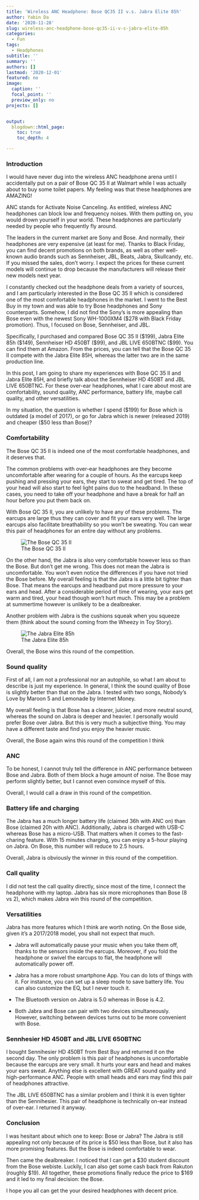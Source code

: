 ```yaml
---
title: 'Wireless ANC Headphone: Bose QC35 II v.s. Jabra Elite 85h'
author: Yabin Da
date: '2020-11-28'
slug: wireless-anc-headphone-bose-qc35-ii-v-s-jabra-elite-85h
categories:
  - Fun
tags:
  - Headphones
subtitle: ''
summary: ''
authors: []
lastmod: '2020-12-01'
featured: no
image:
  caption: ''
  focal_point: ''
  preview_only: no
projects: []


output:
  blogdown::html_page:
    toc: true
    toc_depth: 4

---
```


### Introduction


I would have never dug into the wireless ANC headphone arena until I accidentally put on a pair of Bose QC 35 II at Walmart while I was actually about to buy some toilet papers. My feeling was that these headphones are AMAZING!

ANC stands for Activate Noise Canceling. As entitled, wireless ANC headphones can block low and frequency noises. With them putting on, you would drown yourself in your world. These headphones are particularly needed by people who frequently fly around. 

The leaders in the current market are Sony and Bose. And normally, their headphones are very expensive (at least for me). Thanks to Black Friday, you can find decent promotions on both brands, as well as other well-known audio brands such as Sennheiser, JBL, Beats, Jabra, Skullcandy, etc. If you missed the sales, don’t worry. I expect the prices for these current models will continue to drop because the manufacturers will release their new models next year.  

I constantly checked out the headphone deals from a variety of sources, and I am particularly interested in the Bose QC 35 II which is considered one of the most comfortable headphones in the market. I went to the Best Buy in my town and was able to try Bose headphones and Sony counterparts. Somehow, I did not find the Sony’s is more appealing than Bose even with the newest Sony WH-1000XM4 (\$278 with Black Friday promotion). Thus, I focused on Bose, Sennheiser, and JBL.

Specifically, I purchased and compared Bose QC 35 II (\$199), Jabra Elite 85h (\$149), Sennheiser HD 450BT (\$99), and JBL LIVE 650BTNC (\$99). You can find them at Amazon. From the prices, you can tell that the Bose QC 35 II compete with the Jabra Elite 85H, whereas the latter two are in the same production line. 

In this post, I am going to share my experiences with Bose QC 35 II and Jabra Elite 85H, and briefly talk about the Sennheiser HD 450BT and JBL LIVE 650BTNC. For these over-ear headphones, what I care about most are comfortability, sound quality, ANC performance, battery life, maybe call quality, and other versatilities.

In my situation, the question is whether I spend (\$199) for Bose which is outdated (a model of 2017), or go for Jabra which is newer (released 2019) and cheaper (\$50 less than Bose)? 

### Comfortability

The Bose QC 35 II is indeed one of the most comfortable headphones, and it deserves that. 

The common problems with over-ear headphones are they become uncomfortable after wearing for a couple of hours. As the earcups keep pushing and pressing your ears, they start to sweat and get tired. The top of your head will also start to feel light pains duo to the headband. In these cases, you need to take off your headphone and have a break for half an hour before you put them back on. 

With Bose QC 35 II, you are unlikely to have any of these problems. The earcups are large thus they can cover and fit your ears very well. The large earcups also facilitate breathability so you won't be sweating. You can wear this pair of headphones for an entire day without any problems. 

![The Bose QC 35 II](/post/2020-11-28-wireless-anc-headphone-bose-qc35-ii-v-s-jabra-elite-85h.en_files/Bose.jpg)

On the other hand, the Jabra is also very comfortable however less so than the Bose. But don't get me wrong. This does not mean the Jabra is uncomfortable. You won't even notice the differences if you have not tried the Bose before. My overall feeling is that the Jabra is a little bit tighter than Bose. That means the earcups and headband put more pressure to your ears and head. After a considerable period of time of wearing, your ears get warm and tired, your head though won't hurt much. This may be a problem at summertime however is unlikely to be a dealbreaker. 

Another problem with Jabra is the cushions squeak when you squeeze them (think about the sound coming from the Wheezy in Toy Story).  

![The Jabra Elite 85h](/post/2020-11-28-wireless-anc-headphone-bose-qc35-ii-v-s-jabra-elite-85h.en_files/Jabra.jpg)

Overall, the Bose wins this round of the competition. 


### Sound quality

First of all, I am not a professional nor an autophile, so what I am about to describe is just my experience. In general, I think the sound quality of Bose is slightly better than that on the Jabra. I tested with two songs, Nobody's Love by Maroon 5 and Lemonade by Internet Money. 

My overall feeling is that Bose has a clearer, juicier, and more neutral sound, whereas the sound on Jabra is deeper and heavier. I personally would prefer Bose over Jabra. But this is very much a subjective thing. You may have a different taste and find you enjoy the heavier music. 

Overall, the Bose again wins this round of the competition I think


### ANC

To be honest, I cannot truly tell the difference in ANC performance between Bose and Jabra. Both of them block a huge amount of noise. The Bose may perform slightly better, but I cannot even convince myself of this.

Overall, I would call a draw in this round of the competition.


### Battery life and charging

The Jabra has a much longer battery life (claimed 36h with ANC on) than Bose (claimed 20h with ANC). Additionally, Jabra is charged with USB-C whereas Bose has a micro-USB. That matters when it comes to the fast-charing feature. With 15 minutes charging, you can enjoy a 5-hour playing on Jabra. On Bose, this number will reduce to 2.5 hours. 

Overall, Jabra is obviously the winner in this round of the competition.


### Call quality

I did not test the call quality directly, since most of the time, I connect the headphone with my laptop. Jabra has six more microphones than Bose (8 vs 2), which makes Jabra win this round of the competition. 

### Versatilities

Jabra has more features which I think are worth noting. On the Bose side, given it's a 2017/2018 model, you shall not expect that much.

- Jabra will automatically pause your music when you take them off, thanks to the sensors inside the earcups. Moreover, if you fold the headphone or swivel the earcups to flat, the headphone will automatically power off. 

- Jabra has a more robust smartphone App. You can do lots of things with it. For instance, you can set up a sleep mode to save battery life. You can also customize the EQ, but I never touch it. 

- The Bluetooth version on Jabra is 5.0 whereas in Bose is 4.2. 

- Both Jabra and Bose can pair with two devices simultaneously. However, switching between devices turns out to be more convenient with Bose. 

### Sennhesier HD 450BT and JBL LIVE 650BTNC

I bought Sennihesier HD 450BT from Best Buy and returned it on the second day. The only problem is this pair of headphones is uncomfortable because the earcups are very small. It hurts your ears and head and makes your ears sweat. Anything else is excellent with GREAT sound quality and high-performance ANC. People with small heads and ears may find this pair of headphones attractive. 

The JBL LIVE 650BTNC has a similar problem and I think it is even tighter than the Sennihesier. This pair of headphone is technically on-ear instead of over-ear. I returned it anyway.  


### Conclusion

I was hesitant about which one to keep: Bose or Jabra? The Jabra is still appealing not only because of its price is \$50 less than Bose, but it also has more promising features. But the Bose is indeed comfortable to wear. 


Then came the dealbreaker. I noticed that I can get a \$30 student discount from the Bose webiste. Luckily, I can also get some cash back from Rakuton (roughly \$19). All together, these promotions finally reduce the price to \$169 and it led to my final decision: the Bose. 


I hope you all can get the your desired headphones with decent price. 














